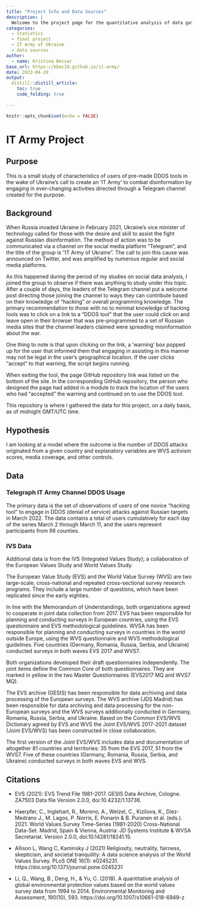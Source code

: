 ```yaml
---
title: "Project Info and Data Sources"
description: |
  Welcome to the project page for the quantitative analysis of data gathered concerning the call to create an 'IT Army of Ukraine'.
categories:
  - statistics
  - final project
  - IT Army of Ukraine
  - data sources
author:
  - name: Kristina Becvar
base_url: https://kbec19.github.io/it-army/
date: 2022-04-20
output:
  distill::distill_article:
    toc: true
    code_folding: true
    
---
```


```r
knitr::opts_chunk$set(echo = FALSE)

```


# IT Army Project

## Purpose

This is a small study of characteristics of users of pre-made DDOS tools in the wake of Ukraine's call to create an 'IT Army' to combat disinformation by engaging in ever-changing activities directed through a Telegram channel created for the purpose.

## Background

When Russia invaded Ukraine in February 2021, Ukraine's vice minister of technology called for those with the desire and skill to assist the fight against Russian disinformation. The method of action was to be communicated via a channel on the social media platform "Telegram", and the title of the group is "IT Army of Ukraine". The call to join this cause was announced on Twitter, and was amplified by numerous regular and social media platforms.

As this happened during the period of my studies on social data analysis, I joined the group to observe if there was anything to study under this topic. After a couple of days, the leaders of the Telegram channel put a welcome post directing those joining the channel to ways they can contribute based on their knowledge of "hacking" or overall programming knowledge. The primary recommendation to those with no to minimal knowledge of hacking tools was to click on a link to a "DDOS tool" that the user could click on and leave open in their browser that was pre-programmed to a set of Russian media sites that the channel leaders claimed were spreading misinformation about the war.

One thing to note is that upon clicking on the link, a 'warning' box popped up for the user that informed them that engaging in assisting in this manner may not be legal in the user's geographical location. If the user clicks "accept" to that warning, the script begins running. 

When exiting the tool, the page GitHub repository link was listed on the bottom of the site. In the corresponding GitHub repository, the person who designed the page had added in a module to track the location of the users who had "accepted" the warning and continued on to use the DDOS tool.

This repository is where I gathered the data for this project, on a daily basis, as of midnight GMT/UTC time.

## Hypothesis

I am looking at a model where the outcome is the number of DDOS attacks originated from a given country and explanatory variables are WVS activism scores, media coverage, and other controls.

## Data

### Telegraph IT Army Channel DDOS Usage

The primary data is the set of observations of users of one novice "hacking tool" to engage in DDOS (denial of service) attacks against Russian targets in March 2022. The data contains a total of users cumulatively for each day of the series March 2 through March 11, and the users represent participants from 98 counties.

### IVS Data

Additional data is from the IVS (Integrated Values Study); a collaboration of the European Values Study and World Values Study.

The European Value Study (EVS) and the World Value Survey (WVS) are two large-scale, cross-national and repeated cross-sectional survey research programs. They include a large number of questions, which have been replicated since the early eighties.

In line with the Memorandum of Understandings, both organizations agreed to cooperate in joint data collection from 2017. EVS has been responsible for planning and conducting surveys in European countries, using the EVS questionnaire and EVS methodological guidelines. WVSA has been responsible for planning and conducting surveys in countries in the world outside Europe, using the WVS questionnaire and WVS methodological guidelines. Five countries (Germany, Romania, Russia, Serbia, and Ukraine) conducted surveys in both waves EVS 2017 and WVS7.

Both organizations developed their draft questionnaires independently. The joint items define the Common Core of both questionnaires. They are marked in yellow in the two Master Questionnaires (EVS2017 MQ and WVS7 MQ).

The EVS archive (GESIS) has been responsible for data archiving and data processing of the European surveys. The WVS archive (JDS Madrid) has been responsible for data archiving and data processing for the non-European surveys and the WVS surveys additionally conducted in Germany, Romania, Russia, Serbia, and Ukraine. Based on the Common EVS/WVS Dictionary agreed by EVS and WVS the Joint EVS/WVS 2017-2021 dataset (Joint EVS/WVS) has been constructed in close collaboration.

The first version of the Joint EVS/WVS includes data and documentation of altogether 81 countries and territories: 35 from the EVS 2017, 51 from the WVS7. Five of these countries (Germany, Romania, Russia, Serbia, and Ukraine) conducted surveys in both waves EVS and WVS.

## Citations

* EVS (2021): EVS Trend File 1981-2017. GESIS Data Archive, Cologne. ZA7503 Data file Version 2.0.0, doi:10.4232/1.13736.

* Haerpfer, C., Inglehart, R., Moreno, A., Welzel, C., Kizilova, K., Diez-Medrano J., M. Lagos, P. Norris, E. Ponarin & B. Puranen et al. (eds.). 2021. World Values Survey Time-Series (1981-2020) Cross-National Data-Set. Madrid, Spain & Vienna, Austria: JD Systems Institute & WVSA Secretariat. Version 2.0.0, doi:10.14281/18241.15.

* Allison L, Wang C, Kaminsky J (2021) Religiosity, neutrality, fairness, skepticism, and societal tranquility: A data science analysis of the World Values Survey. PLoS ONE 16(1): e0245231. https://doi.org/10.1371/journal.pone.0245231

* Li, Q., Wang, B., Deng, H., & Yu, C. (2018). A quantitative analysis of global environmental protection values based on the world values survey data from 1994 to 2014. Environmental Monitoring and Assessment, 190(10), 593. https://doi.org/10.1007/s10661-018-6949-z


